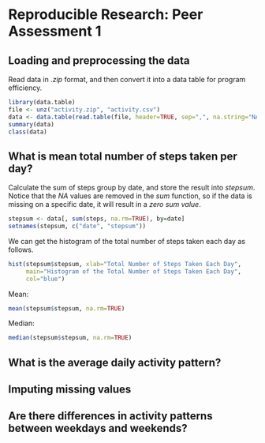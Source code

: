 # Reproducible Research: Peer Assessment 1


## Loading and preprocessing the data
Read data in *.zip* format, and then convert it into a data table for program
efficiency.
```r
library(data.table)
file <- unz("activity.zip", "activity.csv")
data <- data.table(read.table(file, header=TRUE, sep=",", na.string="NA"))
summary(data)
class(data)
```


## What is mean total number of steps taken per day?

Calculate the sum of steps group by date, and store the result into *stepsum*.
Notice that the *NA* values are removed in the *sum* function, so if the data is
missing on a specific date, it will result in a *zero sum value*.
```r
stepsum <- data[, sum(steps, na.rm=TRUE), by=date]
setnames(stepsum, c("date", "stepsum"))
```

We can get the histogram of the total number of steps taken each day as follows.
```r
hist(stepsum$stepsum, xlab="Total Number of Steps Taken Each Day", 
     main="Histogram of the Total Number of Steps Taken Each Day",
     col="blue")
```

Mean:
```r
mean(stepsum$stepsum, na.rm=TRUE)
```

Median:
```r
median(stepsum$stepsum, na.rm=TRUE)
```


## What is the average daily activity pattern?



## Imputing missing values



## Are there differences in activity patterns between weekdays and weekends?
